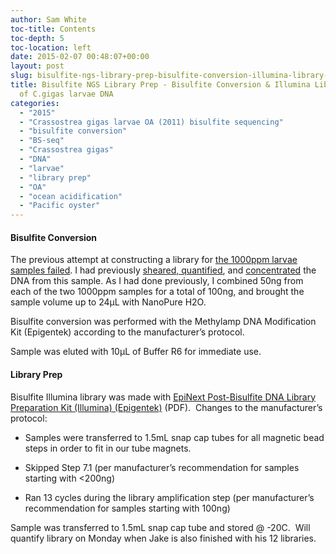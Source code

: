 ```yaml
---
author: Sam White
toc-title: Contents
toc-depth: 5
toc-location: left
date: 2015-02-07 00:48:07+00:00
layout: post
slug: bisulfite-ngs-library-prep-bisulfite-conversion-illumina-library-construction-of-c-gigas-larvae-dna
title: Bisulfite NGS Library Prep - Bisulfite Conversion & Illumina Library Construction
  of C.gigas larvae DNA
categories:
  - "2015"
  - "Crassostrea gigas larvae OA (2011) bisulfite sequencing"
  - "bisulfite conversion"
  - "BS-seq"
  - "Crassostrea gigas"
  - "DNA"
  - "larvae"
  - "library prep"
  - "OA"
  - "ocean acidification"
  - "Pacific oyster"
---
```


#### Bisulfite Conversion



The previous attempt at constructing a library for [the 1000ppm larvae samples failed](../2015-01-28-bisuflite-ngs-library-prep-c-gigas-larvae-oa-bisulfite-library-quantification/index.qmd). I had previously [sheared, quantified](../2015-01-09-dna-isolation-c-gigas-larvae-from-2011-noaa-oa-experiment/index.qmd), and [concentrated](../2015-01-13-speedvac-c-gigas-larvae-oa-dna/index.qmd) the DNA from this sample. As I had done previously, I combined 50ng from each of the two 1000ppm samples for a total of 100ng, and brought the sample volume up to 24μL with NanoPure H2O.

Bisulfite conversion was performed with the Methylamp DNA Modification Kit (Epigentek) according to the manufacturer's protocol.

Sample was eluted with 10μL of Buffer R6 for immediate use.





#### Library Prep



Bisulfite Illumina library was made with [EpiNext Post-Bisulfite DNA Library Preparation Kit (Illumina) (Epigentek)](https://github.com/sr320/LabDocs/blob/master/protocols/Commercial_Protocols/Epigentek_PostBisulfiteIlluminaLibraryPrep_P-1055.pdf) (PDF).  Changes to the manufacturer's protocol:




    
  * Samples were transferred to 1.5mL snap cap tubes for all magnetic bead steps in order to fit in our tube magnets.

    
  * Skipped Step 7.1 (per manufacturer's recommendation for samples starting with <200ng)

    
  * Ran 13 cycles during the library amplification step (per manufacturer's recommendation for samples starting with 100ng)



Sample was transferred to 1.5mL snap cap tube and stored @ -20C.  Will quantify library on Monday when Jake is also finished with his 12 libraries.


